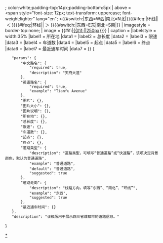 {{Infobox
| bodyclass = 
| bodystyle = width:300px;font-size:14px
| abovestyle = background-color:{{#switch:{{{道路类型}}}|普通道路=#1F1D89|快速路=#389C2B|#1F1D89}}; color:white;padding-top:14px;padding-bottom:5px
| above       = <span style="font-size: 22px;">{{{中文路名|中文路名}}}</span><br /><span style="font-size: 12px; text-transform: uppercase; font-weight:lighter" lang="en"; >{{#switch:{{{道路走向}}}|东西=W西|南北=N北|}}{{#ifeq:{{{道路走向}}}|环线||&nbsp;＜&nbsp;}}{{{英语路名|英语路名}}}{{#ifeq:{{{道路走向}}}|环线||&nbsp;＞&nbsp;}}{{#switch:{{{道路走向}}}|东西=E东|南北=S南|}}</span>
| imagestyle = border-top:none;
| image       = {{#if:{{{图片<includeonly>|</includeonly>}}}|[[{{{图片}}}|{{#if:{{{图片大小<includeonly>|</includeonly>}}}|{{{图片大小}}}|250px}}]]}}
| caption     = {{{图片说明<includeonly>|</includeonly>}}}
|labelstyle   = width:35%
|label1   = 所在地
|data1    = {{{所在地|}}}
|label2    = 总长度
|data2   = {{{总长度|}}}
|label3   = 限速
|data3    = {{{限速|}}}
|label4   = 车道数
|data4    = {{{车道数|}}}
|label5   = 起点
|data5    =  {{{起点|}}} 
|label6   = 终点
|data6    = {{{终点|}}} 
|label7   = 最近通车时间
|data7    = {{{最近通车时间|}}}
}}<noinclude>
[[Category:成都交通|*]]<templatedata>
{
	"params": {
		"中文路名": {
			"required": true,
			"description": "天府大道"
		},
		"英语路名": {
			"required": true,
			"example": "Tianfu Avenue"
		},
		"图片": {},
		"图片大小": {},
		"图片说明": {},
		"所在地": {},
		"总长度": {},
		"限速": {},
		"车道数": {},
		"起点": {},
		"终点": {},
		"道路类型": {
			"description": "道路类型，可填写“普通道路”或“快速路”，该项决定背景颜色，默认为普通道路",
			"example": "普通道路",
			"default": "普通道路",
			"suggested": true
		},
		"道路走向": {
			"description": "线路方向，填写“东西”、“南北”、“环线”",
			"example": "东西",
			"suggested": true
		},
		"最近通车时间": {}
	},
	"description": "该模版用于展示四川省成都市的道路信息。"
}
</templatedata>
</noinclude>